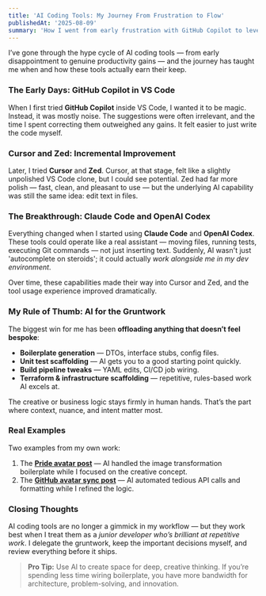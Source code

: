 ```yaml
---
title: 'AI Coding Tools: My Journey From Frustration to Flow'
publishedAt: '2025-08-09'
summary: 'How I went from early frustration with GitHub Copilot to leveraging modern AI coding tools for boilerplate, infrastructure, and workflow automation — freeing up time for real problem solving.'
---
```




I’ve gone through the hype cycle of AI coding tools — from early disappointment to genuine productivity gains — and the journey has taught me when and how these tools actually earn their keep.

### The Early Days: GitHub Copilot in VS Code
When I first tried **GitHub Copilot** inside VS Code, I wanted it to be magic. Instead, it was mostly noise. The suggestions were often irrelevant, and the time I spent correcting them outweighed any gains. It felt easier to just write the code myself.

### Cursor and Zed: Incremental Improvement
Later, I tried **Cursor** and **Zed**. Cursor, at that stage, felt like a slightly unpolished VS Code clone, but I could see potential. Zed had far more polish — fast, clean, and pleasant to use — but the underlying AI capability was still the same idea: edit text in files.

### The Breakthrough: Claude Code and OpenAI Codex
Everything changed when I started using **Claude Code** and **OpenAI Codex**. These tools could operate like a real assistant — moving files, running tests, executing Git commands — not just inserting text. Suddenly, AI wasn't just 'autocomplete on steroids'; it could actually *work alongside me in my dev environment*.

Over time, these capabilities made their way into Cursor and Zed, and the tool usage experience improved dramatically.

### My Rule of Thumb: AI for the Gruntwork
The biggest win for me has been **offloading anything that doesn’t feel bespoke**:
- **Boilerplate generation** — DTOs, interface stubs, config files.
- **Unit test scaffolding** — AI gets you to a good starting point quickly.
- **Build pipeline tweaks** — YAML edits, CI/CD job wiring.
- **Terraform & infrastructure scaffolding** — repetitive, rules-based work AI excels at.

The creative or business logic stays firmly in human hands. That’s the part where context, nuance, and intent matter most.

### Real Examples
Two examples from my own work:
1. The [**Pride avatar post**](/seasonal-avatar-borders) — AI handled the image transformation boilerplate while I focused on the creative concept.
2. The [**GitHub avatar sync post**](/github-image-sync) — AI automated tedious API calls and formatting while I refined the logic.

### Closing Thoughts
AI coding tools are no longer a gimmick in my workflow — but they work best when I treat them as a *junior developer who’s brilliant at repetitive work*. I delegate the gruntwork, keep the important decisions myself, and review everything before it ships.

> **Pro Tip:** Use AI to create space for deep, creative thinking. If you’re spending less time wiring boilerplate, you have more bandwidth for architecture, problem-solving, and innovation.
